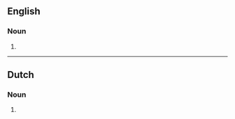 ==English==

===Noun===
{{head|en|noun form}}

# {{plural of|en|multimeter}}

----

==Dutch==

===Noun===
{{head|nl|noun plural form}}

# {{plural of|nl|multimeter}}